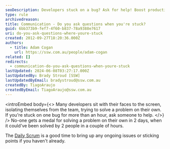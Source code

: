 ```yaml
---
seoDescription: Developers stuck on a bug? Ask for help! Boost productivity and solve problems faster with team collaboration.
type: rule
archivedreason:
title: Communication - Do you ask questions when you're stuck?
guid: 6bb373b9-fef7-4f60-b837-78a9388e7617
uri: do-you-ask-questions-where-youre-stuck
created: 2012-09-27T18:20:36.000Z
authors:
  - title: Adam Cogan
    url: https://ssw.com.au/people/adam-cogan
related: []
redirects:
  - communication-do-you-ask-questions-when-youre-stuck
lastUpdated: 2024-06-08T03:27:17.000Z
lastUpdatedBy: Brady Stroud [SSW]
lastUpdatedByEmail: bradystroud@ssw.com.au
createdBy: TiagoAraujo
createdByEmail: TiagoAraujo@ssw.com.au
---
```


<introEmbed
  body={<>
Many developers sit with their faces to the screen, isolating themselves from the team, trying to solve a problem on their own. If you're stuck on one bug for more than an hour, ask someone to help.
  </>}
/>
No-one gets a medal for solving a problem on their own in 2 days, when it could've been solved by 2 people in a couple of hours.

The [Daily Scrum](/methodology-do-you-do-daily-scrums-aka-stand-up-meetings) is a good time to bring up any ongoing issues or sticking points if you haven't already.
